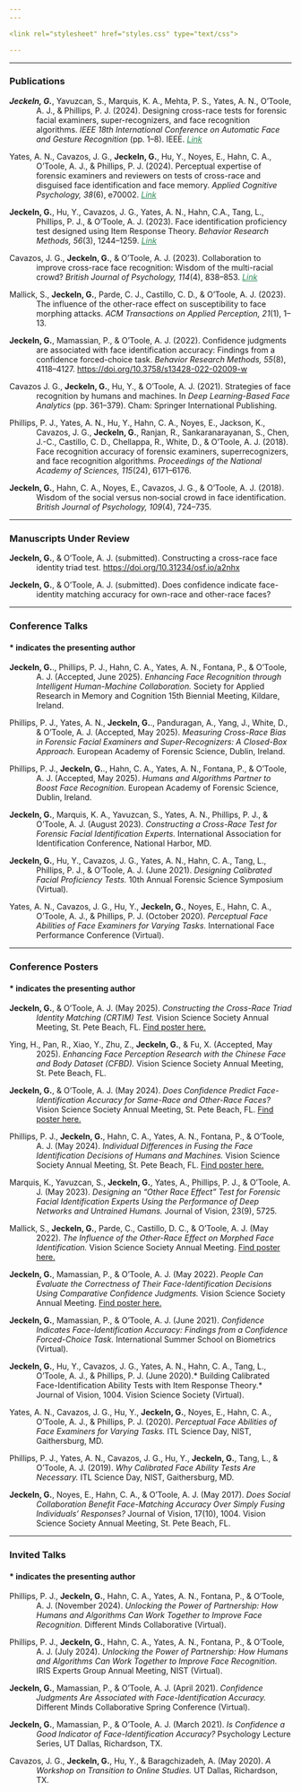 ```yaml
---
---

<link rel="stylesheet" href="styles.css" type="text/css">

---
```

---


### Publications

<div style="text-indent:-1.27cm; padding-left:1.27cm;">

***Jeckeln, G.***, Yavuzcan, S., Marquis, K. A., Mehta, P. S., Yates, A. N., O'Toole, A. J., & Phillips, P. J. (2024). Designing cross-race tests for forensic facial examiners, super-recognizers, and face recognition algorithms. *IEEE 18th International Conference on Automatic Face and Gesture Recognition* (pp. 1–8). IEEE. <i><a href="https://brosdocs.net/fg2024/101.pdf" style= color:#2e8b57> Link </a></i>

</div>

<div style="text-indent:-1.27cm; padding-left:1.27cm;">

Yates, A. N., Cavazos, J. G., **Jeckeln, G.**, Hu, Y., Noyes, E., Hahn, C. A., O'Toole, A. J., & Phillips, P. J. (2024). Perceptual expertise of forensic examiners and reviewers on tests of cross-race and disguised face identification and face memory. *Applied Cognitive Psychology, 38*(6), e70002.  <i><a href="https://onlinelibrary.wiley.com/doi/10.1002/acp.70002" style= color:#2e8b57> Link </a></i>

</div>

<div style="text-indent:-1.27cm; padding-left:1.27cm;">

**Jeckeln, G.**, Hu, Y., Cavazos, J. G., Yates, A. N., Hahn, C.A., Tang, L., Phillips, P. J., & O'Toole, A. J. (2023). Face identification proficiency test designed using Item Response Theory. *Behavior Research Methods, 56*(3), 1244–1259. <i><a href="https://link.springer.com/article/10.3758/s13428-023-02092-7" style= color:#2e8b57> Link </a></i>

</div>

<div style="text-indent:-1.27cm; padding-left:1.27cm;">

Cavazos, J. G., **Jeckeln, G.**, & O'Toole, A. J. (2023). Collaboration to improve cross-race face recognition: Wisdom of the multi-racial crowd? *British Journal of Psychology, 114*(4), 838–853. <i><a href="https://bpspsychub.onlinelibrary.wiley.com/doi/full/10.1111/bjop.12657" style= color:#2e8b57> Link </a></i>


</div>

<div style="text-indent:-1.27cm; padding-left:1.27cm;">

Mallick, S., **Jeckeln, G.**, Parde, C. J., Castillo, C. D., & O’Toole, A. J. (2023). The influence of the other-race effect on susceptibility to face morphing attacks. *ACM Transactions on Applied Perception, 21*(1), 1–13.

</div>

<div style="text-indent:-1.27cm; padding-left:1.27cm;">

**Jeckeln, G.**, Mamassian, P., & O'Toole, A. J. (2022). Confidence judgments are associated with face identification accuracy: Findings from a confidence forced-choice task. *Behavior Research Methods, 55*(8), 4118–4127. [https://doi.org/10.3758/s13428-022-02009-w](https://doi.org/10.3758/s13428-022-02009-w)

</div>

<div style="text-indent:-1.27cm; padding-left:1.27cm;">

Cavazos J. G., **Jeckeln, G.**, Hu, Y., & O'Toole, A. J. (2021). Strategies of face recognition by humans and machines. In *Deep Learning-Based Face Analytics* (pp. 361–379). Cham: Springer International Publishing.

</div>

<div style="text-indent:-1.27cm; padding-left:1.27cm;">

Phillips, P. J., Yates, A. N., Hu, Y., Hahn, C. A., Noyes, E., Jackson, K., Cavazos, J. G., **Jeckeln, G.**, Ranjan, R., Sankaranarayanan, S., Chen, J.-C., Castillo, C. D., Chellappa, R., White, D., & O'Toole, A. J. (2018). Face recognition accuracy of forensic examiners, superrecognizers, and face recognition algorithms. *Proceedings of the National Academy of Sciences, 115*(24), 6171–6176.

</div>

<div style="text-indent:-1.27cm; padding-left:1.27cm;">

**Jeckeln, G.**, Hahn, C. A., Noyes, E., Cavazos, J. G., & O'Toole, A. J. (2018). Wisdom of the social versus non‐social crowd in face identification. *British Journal of Psychology, 109*(4), 724–735.

</div>

---

### Manuscripts Under Review

<div style="text-indent:-1.27cm; padding-left:1.27cm;">

**Jeckeln, G.**, & O'Toole, A. J. (submitted). Constructing a cross-race face identity triad test. [https://doi.org/10.31234/osf.io/a2nhx](https://doi.org/10.31234/osf.io/a2nhx)

</div>

<div style="text-indent:-1.27cm; padding-left:1.27cm;">

**Jeckeln, G.**, & O'Toole, A. J. (submitted). Does confidence indicate face-identity matching accuracy for own-race and other-race faces?

</div>
---



### Conference Talks
#### * indicates the presenting author

<div style="text-indent:-1.27cm; padding-left:1.27cm;">
**Jeckeln, G.**., Phillips, P. J., Hahn, C. A., Yates, A. N., Fontana, P., & O’Toole, A. J. (Accepted, June 2025). *Enhancing Face Recognition through Intelligent Human-Machine Collaboration.* Society for Applied Research in Memory and Cognition 15th Biennial Meeting, Kildare, Ireland.

</div> <div style="text-indent:-1.27cm; padding-left:1.27cm;">
Phillips, P. J., Yates, A. N., **Jeckeln, G.**., Panduragan, A., Yang, J., White, D., & O’Toole, A. J. (Accepted, May 2025). *Measuring Cross-Race Bias in Forensic Facial Examiners and Super-Recognizers: A Closed-Box Approach.* European Academy of Forensic Science, Dublin, Ireland.

</div> <div style="text-indent:-1.27cm; padding-left:1.27cm;">
Phillips, P. J., **Jeckeln, G.**., Hahn, C. A., Yates, A. N., Fontana, P., & O’Toole, A. J. (Accepted, May 2025). *Humans and Algorithms Partner to Boost Face Recognition.* European Academy of Forensic Science, Dublin, Ireland.

</div> <div style="text-indent:-1.27cm; padding-left:1.27cm;">
**Jeckeln, G.**, Marquis, K. A., Yavuzcan, S., Yates, A. N., Phillips, P. J., & O’Toole, A. J. (August 2023). *Constructing a Cross-Race Test for Forensic Facial Identification Experts.* International Association for Identification Conference, National Harbor, MD.

</div> <div style="text-indent:-1.27cm; padding-left:1.27cm;">
**Jeckeln, G.**, Hu, Y., Cavazos, J. G., Yates, A. N., Hahn, C. A., Tang, L., Phillips, P. J., & O’Toole, A. J. (June 2021). *Designing Calibrated Facial Proficiency Tests.* 10th Annual Forensic Science Symposium (Virtual).

</div> <div style="text-indent:-1.27cm; padding-left:1.27cm;">
Yates, A. N., Cavazos, J. G., Hu, Y., **Jeckeln, G.**, Noyes, E., Hahn, C. A., O’Toole, A. J., & Phillips, P. J. (October 2020). *Perceptual Face Abilities of Face Examiners for Varying Tasks.* International Face Performance Conference (Virtual).

</div>
---

###  Conference Posters 
#### * indicates the presenting author

<div style="text-indent:-1.27cm; padding-left:1.27cm;">
**Jeckeln, G.**, & O’Toole, A. J. (May 2025). *Constructing the Cross-Race Triad Identity Matching (CRTIM) Test.* Vision Science Society Annual Meeting, St. Pete Beach, FL.  <a href="VSS2025-GJ-CRFIT.html" target="_blank">Find poster here.</a>


</div> <div style="text-indent:-1.27cm; padding-left:1.27cm;">
Ying, H., Pan, R., Xiao, Y., Zhu, Z., **Jeckeln, G.**, & Fu, X. (Accepted, May 2025). *Enhancing Face Perception Research with the Chinese Face and Body Dataset (CFBD).* Vision Science Society Annual Meeting, St. Pete Beach, FL. 

</div> <div style="text-indent:-1.27cm; padding-left:1.27cm;">
**Jeckeln, G.**, & O’Toole, A. J. (May 2024). *Does Confidence Predict Face-Identification Accuracy for Same-Race and Other-Race Faces?* Vision Science Society Annual Meeting, St. Pete Beach, FL.  <a href="VSS-2024Confidence.html" target="_blank">Find poster here.</a>

</div> <div style="text-indent:-1.27cm; padding-left:1.27cm;">
Phillips, P. J., **Jeckeln, G.**, Hahn, C. A., Yates, A. N., Fontana, P., & O’Toole, A. J. (May 2024). *Individual Differences in Fusing the Face Identification Decisions of Humans and Machines.* Vision Science Society Annual Meeting, St. Pete Beach, FL.  <a href="VSS-2024Fusion.html" target="_blank">Find poster here.</a>

</div> <div style="text-indent:-1.27cm; padding-left:1.27cm;">
Marquis, K., Yavuzcan, S., **Jeckeln, G.**, Yates, A., Phillips, P. J., & O'Toole, A. J. (May 2023). *Designing an “Other Race Effect” Test for Forensic Facial Identification Experts Using the Performance of Deep Networks and Untrained Humans.* Journal of Vision, 23(9), 5725.

</div> <div style="text-indent:-1.27cm; padding-left:1.27cm;">
Mallick, S., **Jeckeln, G.**, Parde, C., Castillo, D. C., & O’Toole, A. J. (May 2022). *The Influence of the Other-Race Effect on Morphed Face Identification.* Vision Science Society Annual Meeting. <a href="VSS2022MorphPNG.html" target="_blank">Find poster here.</a>

</div> <div style="text-indent:-1.27cm; padding-left:1.27cm;">
**Jeckeln, G.**, Mamassian, P., & O’Toole, A. J. (May 2022). *People Can Evaluate the Correctness of Their Face-Identification Decisions Using Comparative Confidence Judgments.* Vision Science Society Annual Meeting. <a href="VSS2022ConfidencePNG.html" target="_blank">Find poster here.</a>

</div> <div style="text-indent:-1.27cm; padding-left:1.27cm;">
**Jeckeln, G.**, Mamassian, P., & O’Toole, A. J. (June 2021). *Confidence Indicates Face-Identification Accuracy: Findings from a Confidence Forced-Choice Task.* International Summer School on Biometrics (Virtual).

</div> <div style="text-indent:-1.27cm; padding-left:1.27cm;">
**Jeckeln, G.**, Hu, Y., Cavazos, J. G., Yates, A. N., Hahn, C. A., Tang, L., O’Toole, A. J., & Phillips, P. J. (June 2020).* Building Calibrated Face-Identification Ability Tests with Item Response Theory.* Journal of Vision, 1004. Vision Science Society (Virtual).

</div> <div style="text-indent:-1.27cm; padding-left:1.27cm;">
Yates, A. N., Cavazos, J. G., Hu, Y., **Jeckeln, G.**, Noyes, E., Hahn, C. A., O’Toole, A. J., & Phillips, P. J. (2020). *Perceptual Face Abilities of Face Examiners for Varying Tasks.* ITL Science Day, NIST, Gaithersburg, MD.

</div> <div style="text-indent:-1.27cm; padding-left:1.27cm;">
Phillips, P. J., Yates, A. N., Cavazos, J. G., Hu, Y., **Jeckeln, G.**, Tang, L., & O’Toole, A. J. (2019). *Why Calibrated Face Ability Tests Are Necessary.* ITL Science Day, NIST, Gaithersburg, MD.

</div> <div style="text-indent:-1.27cm; padding-left:1.27cm;">
**Jeckeln, G.**, Noyes, E., Hahn, C. A., & O’Toole, A. J. (May 2017). *Does Social Collaboration Benefit Face-Matching Accuracy Over Simply Fusing Individuals’ Responses?* Journal of Vision, 17(10), 1004. Vision Science Society Annual Meeting, St. Pete Beach, FL.

</div>
---

### Invited Talks 
#### * indicates the presenting author

<div style="text-indent:-1.27cm; padding-left:1.27cm;">
Phillips, P. J., **Jeckeln, G.**, Hahn, C. A., Yates, A. N., Fontana, P., & O’Toole, A. J. (November 2024). *Unlocking the Power of Partnership: How Humans and Algorithms Can Work Together to Improve Face Recognition.* Different Minds Collaborative (Virtual).

</div> <div style="text-indent:-1.27cm; padding-left:1.27cm;">
Phillips, P. J., **Jeckeln, G.**, Hahn, C. A., Yates, A. N., Fontana, P., & O’Toole, A. J. (July 2024). *Unlocking the Power of Partnership: How Humans and Algorithms Can Work Together to Improve Face Recognition.* IRIS Experts Group Annual Meeting, NIST (Virtual).

</div> <div style="text-indent:-1.27cm; padding-left:1.27cm;">
**Jeckeln, G.**, Mamassian, P., & O’Toole, A. J. (April 2021). *Confidence Judgments Are Associated with Face-Identification Accuracy.* Different Minds Collaborative Spring Conference (Virtual).

</div> <div style="text-indent:-1.27cm; padding-left:1.27cm;">
**Jeckeln, G.**, Mamassian, P., & O’Toole, A. J. (March 2021). *Is Confidence a Good Indicator of Face-Identification Accuracy?* Psychology Lecture Series, UT Dallas, Richardson, TX.

</div> <div style="text-indent:-1.27cm; padding-left:1.27cm;">
Cavazos, J. G., **Jeckeln, G.**, Hu, Y., & Baragchizadeh, A. (May 2020). *A Workshop on Transition to Online Studies.* UT Dallas, Richardson, TX.

</div>


